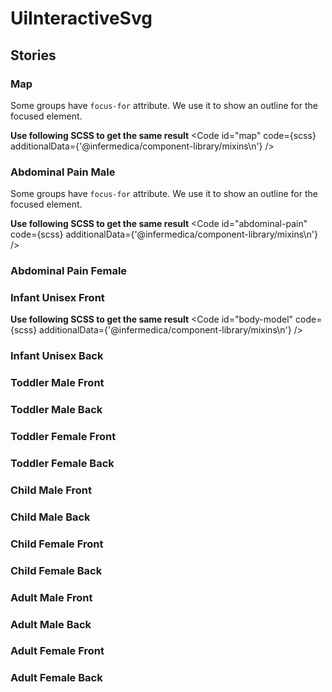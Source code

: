 
<Meta title="Molecules/UiInteractiveSvg" component={UiInteractiveSvg} />

# UiInteractiveSvg
<Primary />
<ArgsTable />

## Stories
### Map
<Canvas>
  <Story id="molecules-interactivesvg--map"/>
</Canvas>

Some groups have `focus-for` attribute. We use it to show an outline for the focused element.

**Use following SCSS to get the same result**
<Code
  id="map"
  code={scss}
  additionalData={'@infermedica/component-library/mixins\n'}
/>

### Abdominal Pain Male
<Canvas>
  <Story id="molecules-interactivesvg--abdominal-pain-male"/>
</Canvas>

Some groups have `focus-for` attribute. We use it to show an outline for the focused element.

**Use following SCSS to get the same result**
<Code
  id="abdominal-pain"
  code={scss}
  additionalData={'@infermedica/component-library/mixins\n'}
/>

### Abdominal Pain Female
<Canvas>
  <Story id="molecules-interactivesvg--abdominal-pain-female"/>
</Canvas>

### Infant Unisex Front
<Canvas>
  <Story id="molecules-interactivesvg--infant-unisex-front"/>
</Canvas>

**Use following SCSS to get the same result**
<Code
  id="body-model"
  code={scss}
  additionalData={'@infermedica/component-library/mixins\n'}
/>

### Infant Unisex Back
<Canvas>
  <Story id="molecules-interactivesvg--infant-unisex-back"/>
</Canvas>

### Toddler Male Front
<Canvas>
  <Story id="molecules-interactivesvg--toddler-male-front"/>
</Canvas>

### Toddler Male Back
<Canvas>
  <Story id="molecules-interactivesvg--toddler-male-back"/>
</Canvas>

### Toddler Female Front
<Canvas>
  <Story id="molecules-interactivesvg--toddler-female-front"/>
</Canvas>

### Toddler Female Back
<Canvas>
  <Story id="molecules-interactivesvg--toddler-female-back"/>
</Canvas>

### Child Male Front
<Canvas>
  <Story id="molecules-interactivesvg--child-male-front"/>
</Canvas>

### Child Male Back
<Canvas>
  <Story id="molecules-interactivesvg--child-male-back"/>
</Canvas>

### Child Female Front
<Canvas>
  <Story id="molecules-interactivesvg--child-female-front"/>
</Canvas>

### Child Female Back
<Canvas>
  <Story id="molecules-interactivesvg--child-female-back"/>
</Canvas>

###  Adult Male Front
<Canvas>
  <Story id="molecules-interactivesvg--adult-male-front"/>
</Canvas>

### Adult Male Back
<Canvas>
  <Story id="molecules-interactivesvg--adult-male-back"/>
</Canvas>

### Adult Female Front
<Canvas>
  <Story id="molecules-interactivesvg--adult-female-front"/>
</Canvas>

### Adult Female Back
<Canvas>
  <Story id="molecules-interactivesvg--adult-female-back"/>
</Canvas>
